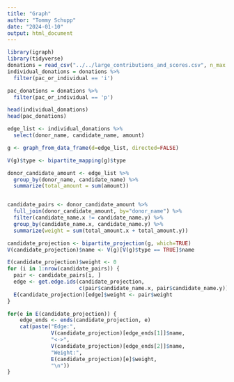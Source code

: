 ```yaml
---
title: "Graph"
author: "Tommy Schupp"
date: "2024-01-10"
output: html_document
---
```


```r
library(igraph)
library(tidyverse)
donations = read_csv("../../large_contributions_and_scores.csv", n_max = 10000)
individual_donations = donations %>%
  filter(pac_or_individual == 'i')

pac_donations = donations %>%
  filter(pac_or_individual == 'p')

head(individual_donations)
head(pac_donations)
```

```r
edge_list <- individual_donations %>%
  select(donor_name, candidate_name, amount)

g <- graph_from_data_frame(d=edge_list, directed=FALSE)

V(g)$type <- bipartite_mapping(g)$type

donor_candidate_amount <- edge_list %>%
  group_by(donor_name, candidate_name) %>%
  summarize(total_amount = sum(amount))


candidate_pairs <- donor_candidate_amount %>%
  full_join(donor_candidate_amount, by="donor_name") %>%
  filter(candidate_name.x != candidate_name.y) %>%
  group_by(candidate_name.x, candidate_name.y) %>%
  summarize(weight = sum(total_amount.x + total_amount.y))

candidate_projection <- bipartite_projection(g, which=TRUE)
V(candidate_projection)$name <- V(g)[V(g)$type == TRUE]$name

E(candidate_projection)$weight <- 0
for (i in 1:nrow(candidate_pairs)) {
  pair <- candidate_pairs[i, ]
  edge <- get.edge.ids(candidate_projection, 
                       c(pair$candidate_name.x, pair$candidate_name.y))
  E(candidate_projection)[edge]$weight <- pair$weight
}

for(e in E(candidate_projection)) {
    edge_ends <- ends(candidate_projection, e)
    cat(paste("Edge:", 
              V(candidate_projection)[edge_ends[1]]$name, 
              "<->",
              V(candidate_projection)[edge_ends[2]]$name, 
              "Weight:", 
              E(candidate_projection)[e]$weight, 
              "\n"))
}

```


